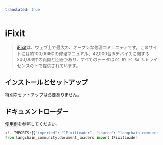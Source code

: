 ```yaml
---
translated: true
---
```


# iFixit

>[iFixit](https://www.ifixit.com)は、ウェブ上で最大の、オープンな修理コミュニティです。このサイトには約100,000件の修理マニュアル、42,000台のデバイスに関する200,000件の質問と回答があり、すべてのデータは `CC-BY-NC-SA 3.0` ライセンスの下で提供されています。

## インストールとセットアップ

特別なセットアップは必要ありません。

## ドキュメントローダー

[使用例](/docs/integrations/document_loaders/ifixit)を参照してください。

```python
<!--IMPORTS:[{"imported": "IFixitLoader", "source": "langchain_community.document_loaders", "docs": "https://api.python.langchain.com/en/latest/document_loaders/langchain_community.document_loaders.ifixit.IFixitLoader.html", "title": "iFixit"}]-->
from langchain_community.document_loaders import IFixitLoader
```
